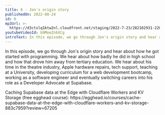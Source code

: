 ```yaml
---
title: 6 - Jon's origin story
publishedOn: 2022-08-24
id: 6
mp3Url: >-
  https://d3ctxlq1ktw2nl.cloudfront.net/staging/2022-7-23/282102931-22050-1-8224bb7a9095b.m4a
youtubeVideoId: b9MoeZnbXCg
introText: In this episode, we go through Jon's origin story and hear about how he got started with programming. We hear about how badly he did in high school and how that drove him away from tertiary education.
---
```


In this episode, we go through Jon's origin story and hear about how he got started with programming. We hear about how badly he did in high school and how that drove him away from tertiary education. We hear about his time in the theatre industry, Apple hardware repairs, tech support, teaching at a University, developing curriculum for a web development bootcamp, working as a software engineer and eventually switching careers into his role as a Developer Advocate at Supabase.

Caching Supabase data at the Edge with Cloudflare Workers and KV Storage (free egghead course): https\://egghead.io/courses/cache-supabase-data-at-the-edge-with-cloudflare-workers-and-kv-storage-883c7959?review=67205
